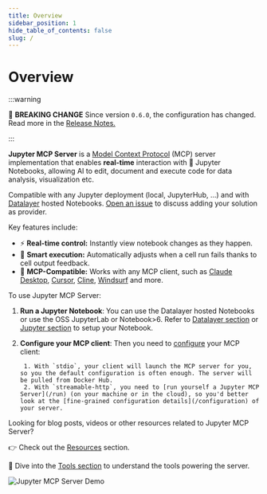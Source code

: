 ```yaml
---
title: Overview
sidebar_position: 1
hide_table_of_contents: false
slug: /
---
```


# Overview

:::warning

🚨 **BREAKING CHANGE**
Since version `0.6.0`, the configuration has changed.
Read more in the [Release Notes.](/releases)

:::

**Jupyter MCP Server** is a [Model Context Protocol](https://modelcontextprotocol.io) (MCP) server implementation that enables **real-time** interaction with 📓 Jupyter Notebooks, allowing AI to edit, document and execute code for data analysis, visualization etc.

Compatible with any Jupyter deployment (local, JupyterHub, ...) and with [Datalayer](https://datalayer.ai) hosted Notebooks. [Open an issue](https://github.com/datalayer/jupyter-mcp-server/issues) to discuss adding your solution as provider.

Key features include:

- ⚡ **Real-time control:** Instantly view notebook changes as they happen.
- 🔁 **Smart execution:** Automatically adjusts when a cell run fails thanks to cell output feedback.
- 🤝 **MCP-Compatible:** Works with any MCP client, such as [Claude Desktop](/clients/claude_desktop), [Cursor](/clients/cursor), [Cline](/clients/cline), [Windsurf](/clients/windsurf) and more.

To use Jupyter MCP Server:

1. **Run a Jupyter Notebook**: You can use the Datalayer hosted Notebooks or use the OSS JupyterLab or Notebook>6. Refer to [Datalayer section](/datalayer) or [Jupyter section](/jupyter) to setup your Notebook.

2. **Configure your MCP client**: Then you need to [configure](/clients) your MCP client:

        1. With `stdio`, your client will launch the MCP server for you, so you the default configuration is often enough. The server will be pulled from Docker Hub.
        2. With `streamable-http`, you need to [run yourself a Jupyter MCP Server](/run) (on your machine or in the cloud), so you'd better look at the [fine-grained configuration details](/configuration) of your server.

Looking for blog posts, videos or other resources related to Jupyter MCP Server?

👉 Check out the [Resources](./resources) section.

🧰 Dive into the [Tools section](./tools) to understand the tools powering the server.

![Jupyter MCP Server Demo](https://assets.datalayer.tech/jupyter-mcp/jupyter-mcp-server-claude-demo.gif)
